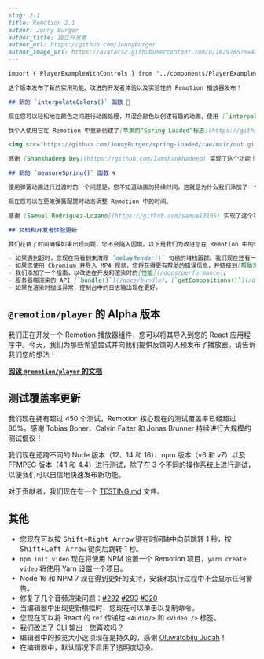 ```markdown
---
slug: 2-1
title: Remotion 2.1
author: Jonny Burger
author_title: 独立开发者
author_url: https://github.com/JonnyBurger
author_image_url: https://avatars2.githubusercontent.com/u/1629785?s=460&u=12eb94da6070d00fc924761ce06e3a428d01b7e9&v=4
---

import { PlayerExampleWithControls } from "../components/PlayerExampleWithControls.tsx";

这个版本发布了新的实用功能、改进的开发者体验以及实验性的 Remotion 播放器发布！

## 新的 `interpolateColors()` 函数 🌈

现在您可以轻松地在颜色之间进行动画处理，并混合颜色以创建有趣的动画，使用 [`interpolateColors()`](/docs/interpolate-colors)。

我个人使用它在 Remotion 中重新创建了[苹果的“Spring Loaded”标志](https://github.com/jonnyburger/spring-loaded)，仅使用 `<div>` 元素。

<img src="https://github.com/JonnyBurger/spring-loaded/raw/main/out.gif" />

感谢 [Shankhadeep Dey](https://github.com/Iamshankhadeep) 实现了这个功能！

## 新的 `measureSpring()` 函数 🌀

使用弹簧动画进行过渡时的一个问题是，您不知道动画的持续时间。这就是为什么我们添加了一个新的 [`measureSpring()`](/docs/measure-spring) 函数！

现在您可以在更改弹簧配置时动态调整 Remotion 中的时间。

感谢 [Samuel Rodriguez-Lozano](https://github.com/samuel3105) 实现了这个功能！

## 文档和开发者体验更新

我们花费了时间确保如果出现问题，您不会陷入困境。以下是我们为改进您在 Remotion 中的体验所做的一些工作：

- 如果遇到超时，您现在将看到未清除 `delayRender()` 句柄的堆栈跟踪。我们现在还有一个[超时故障排除页面](/docs/timeout)，并在遇到错误时链接到文档。
- 如果您使用 Chromium 并导入 MP4 视频，您将获得更有帮助的错误信息，并链接到[帮助页面](/docs/media-playback-error)。
- 我们添加了一个指南，以改进在开发和渲染时的[性能](/docs/performance)。
- 服务器端渲染的 API [`bundle()`](/docs/bundle)、[`getCompositions()`](/docs/renderer/get-compositions)、[`renderFrames()`](/docs/renderer/render-frames) 和 [`stitchFramesToVideo()`](/docs/renderer/stitch-frames-to-video) 及其所有参数现在都有更详细的文档。
- 如果在渲染时抛出异常，控制台中的日志输出现在更好。
```

## `@remotion/player` 的 Alpha 版本

我们正在开发一个 Remotion 播放器组件，您可以将其导入到您的 React 应用程序中。今天，我们为那些希望尝试并向我们提供反馈的人预发布了播放器。请告诉我们您的想法！

[**阅读 `@remotion/player` 的文档**](/docs/player)
<PlayerExampleWithControls />

## 测试覆盖率更新

我们现在拥有超过 450 个测试，Remotion 核心现在的测试覆盖率已经超过 80%。感谢 Tobias Boner、Calvin Falter 和 Jonas Brunner 持续进行大规模的测试倡议！

我们现在还跨不同的 Node 版本（12、14 和 16）、npm 版本（v6 和 v7）以及 FFMPEG 版本（4.1 和 4.4）进行测试，除了在 3 个不同的操作系统上进行测试，以便我们可以自信地快速发布新功能。

对于贡献者，我们现在有一个 [TESTING.md](https://github.com/remotion-dev/remotion/blob/main/TESTING.md) 文件。

## 其他

- 您现在可以按 <kbd>Shift+Right Arrow</kbd> 键在时间轴中向前跳转 1 秒，按 <kbd>Shift+Left Arrow</kbd> 键向后跳转 1 秒。
- `npm init video` 现在将使用 NPM 设置一个 Remotion 项目，`yarn create video` 将使用 Yarn 设置一个项目。
- Node 16 和 NPM 7 现在得到更好的支持，安装和执行过程中不会显示任何警告。
- 修复了几个音频渲染问题：[#292](https://github.com/remotion-dev/remotion/issues/292) [#293](https://github.com/remotion-dev/remotion/issues/293) [#320](https://github.com/remotion-dev/remotion/issues/320)
- 当编辑器中出现更新横幅时，您现在可以单击以复制命令。
- 您现在可以将 React 的 `ref` 传递给 `<Audio/>` 和 `<Video />` 标签。
- 我们改进了 CLI 输出！您喜欢吗？
- 编辑器中的预览大小选项现在是持久的，感谢 [Oluwatobiju Judah](https://github.com/Tobijudah)！
- 在编辑器中，默认情况下启用了透明度切换。
